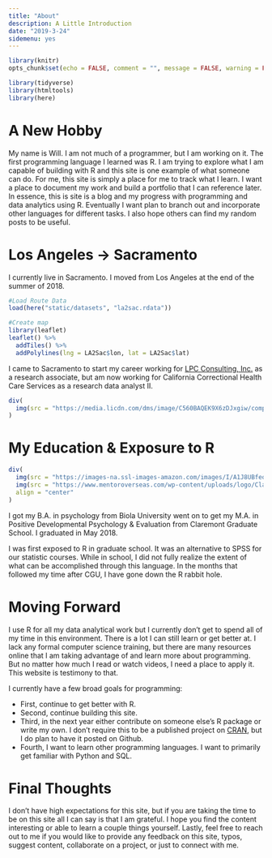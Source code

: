 ```yaml
---
title: "About"
description: A Little Introduction
date: "2019-3-24"
sidemenu: yes
---
```


```r
library(knitr)
opts_chunk$set(echo = FALSE, comment = "", message = FALSE, warning = FALSE)
```

```r
library(tidyverse)
library(htmltools)
library(here)
```

# A New Hobby
My name is Will. I am not much of a programmer, but I am working on it. The first programming language I learned was R. I am trying to explore what I am capable of building with R and this site is one example of what someone can do. For me, this site is simply a place for me to track what I learn. I want a place to document my work and build a portfolio that I can reference later. 
In essence, this is site is a blog and my progress with programming and data analytics using R. Eventually I want plan to branch out and incorporate other  languages for different tasks. I also hope others can find my random posts to be useful.  

# Los Angeles &#8594; Sacramento

I currently live in Sacramento. I moved from Los Angeles at the end of the summer of 2018. 

```r
#Load Route Data
load(here("static/datasets", "la2sac.rdata"))

#Create map
library(leaflet)
leaflet() %>% 
  addTiles() %>% 
  addPolylines(lng = LA2Sac$lon, lat = LA2Sac$lat)
```

I came to Sacramento to start my career working for [LPC Consulting, Inc.](https://lpc-associates.com/){target="_blank"} as a research associate, but am now working for California Correctional Health Care Services as a research data analyst II.

```r
div(
  img(src = "https://media.licdn.com/dms/image/C560BAQEK9X6zDJxgiw/company-logo_200_200/0?e=2159024400&v=beta&t=9jELSTsZ_5Nmk3XOKNRQY-MMCG5wJ1l8eRfOiq1gKxw", alt="CCHCS Logo", style = "width:200px;height;200px;"),  align = "center"
)
```

# My Education & Exposure to R
```r
div(
  img(src = "https://images-na.ssl-images-amazon.com/images/I/A1J8UBfeojL.png", alt="Biola", style = "width:200px;height;200px;"),
  img(src = "https://www.mentoroverseas.com/wp-content/uploads/logo/Claremont-Graduate-University-min_5805f1e33b663.jpg", alt="CGU", style = "width:200px;height;200px;"),
  align = "center"
)
```

I got my B.A. in psychology from Biola University went on to get my M.A. in Positive Developmental Psychology & Evaluation from Claremont Graduate School. I graduated in May 2018. 

I was first exposed to R in graduate school. It was an alternative to SPSS for our statistic courses. While in school, I did not fully realize the extent of what can be accomplished through this language. In the months that followed my time after CGU, I have gone down the R rabbit hole. 

# Moving Forward
I use R for all my data analytical work but I currently don't get to spend all of my time in this environment. There is a lot I can still learn or get better at. I lack any formal computer science training, but there are many resources online that I am taking advantage of and learn more about programming. But no matter how much I read or watch videos, I need a place to apply it. This website is testimony to that. 

I currently have a few broad goals for programming:

* First, continue to get better with R.
* Second, continue building this site.
* Third, in the next year either contribute on someone else's R package or write my own. I don't require this to be a published project on [CRAN](https://cran.r-project.org/){target="_blank"}, but I do plan to have it posted on Github. 
* Fourth, I want to learn other programming languages. I want to primarily get familiar with Python and SQL. 

# Final Thoughts
I don't have high expectations for this site, but if you are taking the time to be on this site all I can say is that I am grateful. I hope you find the content interesting or able to learn a couple things yourself. Lastly, feel free to reach out to me if you would like to provide any feedback on this site, typos, suggest content, collaborate on a project, or just to connect with me. 
